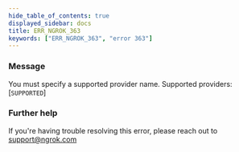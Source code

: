 ```yaml
---
hide_table_of_contents: true
displayed_sidebar: docs
title: ERR_NGROK_363
keywords: ["ERR_NGROK_363", "error 363"]
---
```


### Message

You must specify a supported provider name. Supported providers: [`SUPPORTED`]

### Further help

If you're having trouble resolving this error, please reach out to [support@ngrok.com](mailto:support@ngrok.com?subject=Help%20with%20ERR_NGROK_363)
